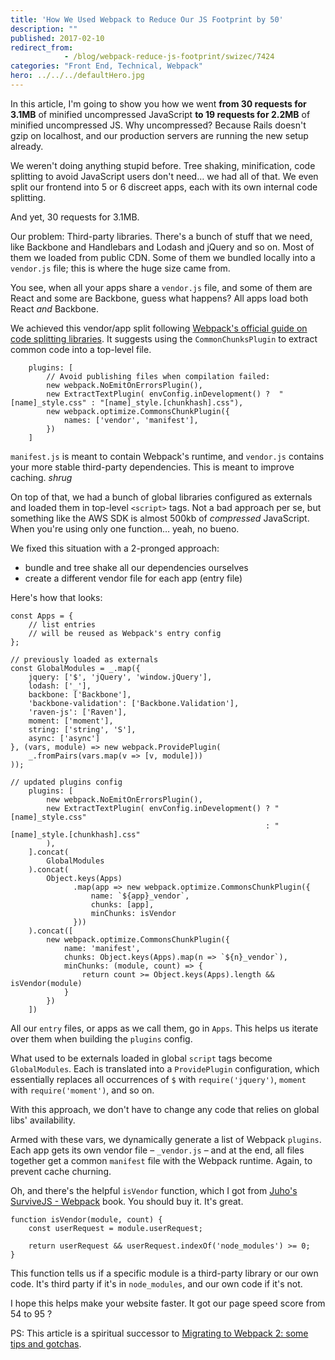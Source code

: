 ```yaml
---
title: 'How We Used Webpack to Reduce Our JS Footprint by 50'
description: ""
published: 2017-02-10
redirect_from: 
            - /blog/webpack-reduce-js-footprint/swizec/7424
categories: "Front End, Technical, Webpack"
hero: ../../../defaultHero.jpg
---
```

In this article, I&#x27;m going to show you how we went **from 30 requests for 3.1MB** of minified uncompressed JavaScript **to 19 requests for 2.2MB** of minified uncompressed JS. Why uncompressed? Because Rails doesn&#x27;t gzip on localhost, and our production servers are running the new setup already.



We weren&#x27;t doing anything stupid before. Tree shaking, minification, code splitting to avoid JavaScript users don&#x27;t need… we had all of that. We even split our frontend into 5 or 6 discreet apps, each with its own internal code splitting.



And yet, 30 requests for 3.1MB.



Our problem: Third-party libraries. There&#x27;s a bunch of stuff that we need, like Backbone and Handlebars and Lodash and jQuery and so on. Most of them we loaded from public CDN. Some of them we bundled locally into a `vendor.js` file; this is where the huge size came from.



You see, when all your apps share a `vendor.js` file, and some of them are React and some are Backbone, guess what happens? All apps load both React _and_ Backbone.



We achieved this vendor/app split following [Webpack&#x27;s official guide on code splitting libraries](https://webpack.js.org/guides/code-splitting-libraries/). It suggests using the `CommonChunksPlugin` to extract common code into a top-level file.



```
    plugins: [
        // Avoid publishing files when compilation failed:
        new webpack.NoEmitOnErrorsPlugin(),
        new ExtractTextPlugin( envConfig.inDevelopment() ?  "[name]_style.css" : "[name]_style.[chunkhash].css"),
        new webpack.optimize.CommonsChunkPlugin({
            names: ['vendor', 'manifest'],
        })
    ]
```



`manifest.js` is meant to contain Webpack&#x27;s runtime, and `vendor.js` contains your more stable third-party dependencies. This is meant to improve caching. _shrug_



On top of that, we had a bunch of global libraries configured as externals and loaded them in top-level `<script>` tags. Not a bad approach per se, but something like the AWS SDK is almost 500kb of _compressed_ JavaScript. When you&#x27;re using only one function… yeah, no bueno.



We fixed this situation with a 2-pronged approach:



- bundle and tree shake all our dependencies ourselves
- create a different vendor file for each app (entry file)



Here&#x27;s how that looks:



```
const Apps = {
    // list entries
    // will be reused as Webpack's entry config
};

// previously loaded as externals
const GlobalModules = _.map({
    jquery: ['$', 'jQuery', 'window.jQuery'],
    lodash: ['_'],
    backbone: ['Backbone'],
    'backbone-validation': ['Backbone.Validation'],
    'raven-js': ['Raven'],
    moment: ['moment'],
    string: ['string', 'S'],
    async: ['async']
}, (vars, module) => new webpack.ProvidePlugin(
    _.fromPairs(vars.map(v => [v, module]))
));

// updated plugins config
    plugins: [
        new webpack.NoEmitOnErrorsPlugin(),
        new ExtractTextPlugin( envConfig.inDevelopment() ? "[name]_style.css"
                                                         : "[name]_style.[chunkhash].css"
        ),
    ].concat(
        GlobalModules
    ).concat(
        Object.keys(Apps)
              .map(app => new webpack.optimize.CommonsChunkPlugin({
                  name: `${app}_vendor`,
                  chunks: [app],
                  minChunks: isVendor
              }))
    ).concat([
        new webpack.optimize.CommonsChunkPlugin({
            name: 'manifest',
            chunks: Object.keys(Apps).map(n => `${n}_vendor`),
            minChunks: (module, count) => {
                return count >= Object.keys(Apps).length && isVendor(module)
            }
        })
    ])
```



All our `entry` files, or apps as we call them, go in `Apps`. This helps us iterate over them when building the `plugins` config.



What used to be externals loaded in global `script` tags become `GlobalModules`. Each is translated into a `ProvidePlugin` configuration, which essentially replaces all occurrences of `$` with `require('jquery')`, `moment` with `require('moment')`, and so on.



With this approach, we don&#x27;t have to change any code that relies on global libs&#x27; availability.



Armed with these vars, we dynamically generate a list of Webpack `plugins`. Each app gets its own vendor file – `_vendor.js` – and at the end, all files together get a common `manifest` file with the Webpack runtime. Again, to prevent cache churning.



Oh, and there&#x27;s the helpful `isVendor` function, which I got from [Juho&#x27;s SurviveJS - Webpack](https://leanpub.com/survivejs-webpack) book. You should buy it. It&#x27;s great.



```
function isVendor(module, count) {
    const userRequest = module.userRequest;

    return userRequest && userRequest.indexOf('node_modules') >= 0;
}
```



This function tells us if a specific module is a third-party library or our own code. It&#x27;s third party if it&#x27;s in `node_modules`, and our own code if it&#x27;s not.



I hope this helps make your website faster. It got our page speed score from 54 to 95 ?



PS: This article is a spiritual successor to [Migrating to Webpack 2: some tips and gotchas](https://swizec.com/blog/using-webpack-2-production/swizec/7356).